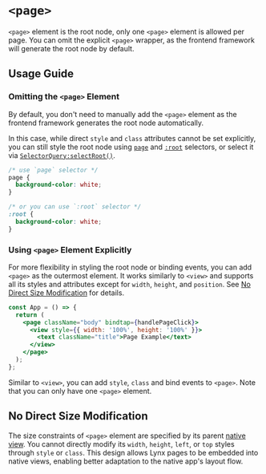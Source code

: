 # `<page>`


`<page>` element is the root node, only one `<page>` element is allowed per page. You can omit the explicit `<page>` wrapper, as the frontend framework will generate the root node by default.

## Usage Guide

### Omitting the `<page>` Element

By default, you don't need to manually add the `<page>` element as the frontend framework generates the root node automatically.

In this case, while direct `style` and `class` attributes cannot be set explicitly, you can still style the root node using [`page`](/api/css/selectors#using-page-to-select-the-root-node) and [`:root`](/api/css/selectors#root-selector) selectors, or select it via [`SelectorQuery:selectRoot()`](/api/lynx-api/selector-query/selector-query-select-root).

```css
/* use `page` selector */
page {
  background-color: white;
}

/* or you can use `:root` selector */
:root {
  background-color: white;
}
```

<Go
  example="page"
  defaultFile="src/no_page_tag/index.scss"
  defaultEntryFile="dist/no_page_tag.lynx.bundle"
  img="https://lf-lynx.tiktok-cdns.com/obj/lynx-artifacts-oss-sg/lynx-website/assets/doc/no_page_tag.png"
  highlight="{1-3,5-8}"
  entry="src/no_page_tag/"
/>

### Using `<page>` Element Explicitly

For more flexibility in styling the root node or binding events, you can add `<page>` as the outermost element. It works similarly to `<view>` and supports all its styles and attributes except for `width`, `height`, and `position`. See [No Direct Size Modification](#no-direct-size-modification) for details.

```jsx {3,7}
const App = () => {
  return (
    <page className="body" bindtap={handlePageClick}>
      <view style={{ width: '100%', height: '100%' }}>
        <text className="title">Page Example</text>
      </view>
    </page>
  );
};
```

Similar to `<view>`, you can add `style`, `class` and bind events to `<page>`. Note that you can only have one `<page>` element.

<Go
  example="page"
  defaultFile="src/with_page_tag/index.tsx"
  img="https://lf-lynx.tiktok-cdns.com/obj/lynx-artifacts-oss-sg/lynx-website/assets/doc/with_page_tag.png"
  entry="src/with_page_tag/"
  highlight="{13,29}"
/>

## No Direct Size Modification

The size constraints of `<page>` element are specified by its parent [native view](guide/embed-lynx-to-native#Constraining-LynxView). You cannot directly modify its `width`, `height`, `left`, or `top` styles through `style` or `class`. This design allows Lynx pages to be embedded into native views, enabling better adaptation to the native app's layout flow.
